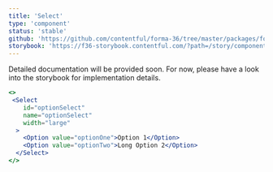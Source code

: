 ```yaml
---
title: 'Select'
type: 'component'
status: 'stable'
github: 'https://github.com/contentful/forma-36/tree/master/packages/forma-36-react-components/src/components/Select'
storybook: 'https://f36-storybook.contentful.com/?path=/story/components-select--default'
---
```

Detailed documentation will be provided soon. For now, please have a look into the storybook for implementation details.

```jsx
<>
 <Select
    id="optionSelect"
    name="optionSelect"
    width="large"
  >
    <Option value="optionOne">Option 1</Option>
    <Option value="optionTwo">Long Option 2</Option>
  </Select>
</>
```